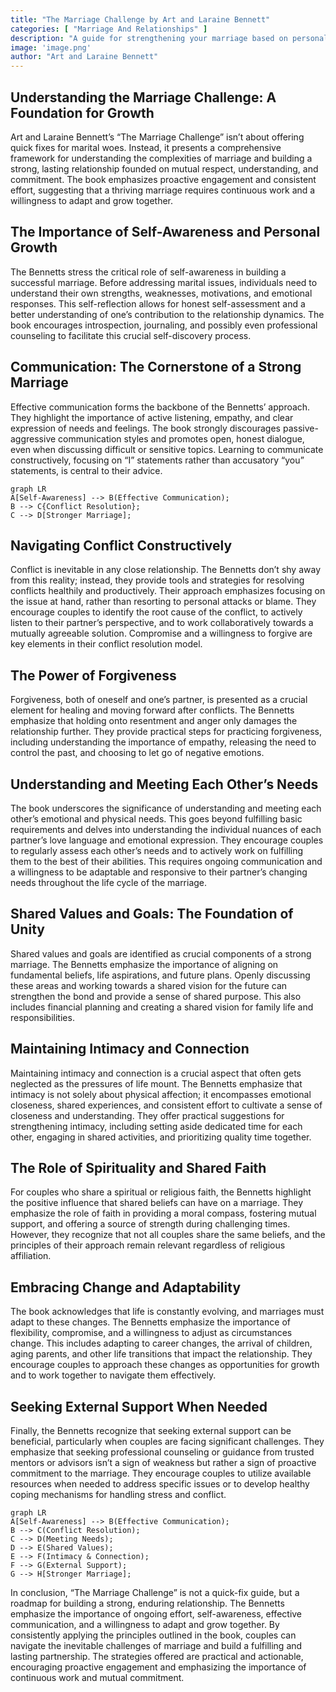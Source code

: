 ```yaml
---
title: "The Marriage Challenge by Art and Laraine Bennett"
categories: [ "Marriage And Relationships" ]
description: "A guide for strengthening your marriage based on personality types"
image: 'image.png'
author: "Art and Laraine Bennett"
---
```

## Understanding the Marriage Challenge: A Foundation for Growth

Art and Laraine Bennett's "The Marriage Challenge" isn't about offering quick fixes for marital woes. Instead, it presents a comprehensive framework for understanding the complexities of marriage and building a strong, lasting relationship founded on mutual respect, understanding, and commitment.  The book emphasizes proactive engagement and consistent effort, suggesting that a thriving marriage requires continuous work and a willingness to adapt and grow together.

## The Importance of Self-Awareness and Personal Growth

The Bennetts stress the critical role of self-awareness in building a successful marriage.  Before addressing marital issues, individuals need to understand their own strengths, weaknesses, motivations, and emotional responses.  This self-reflection allows for honest self-assessment and a better understanding of one's contribution to the relationship dynamics.  The book encourages introspection, journaling, and possibly even professional counseling to facilitate this crucial self-discovery process.

## Communication: The Cornerstone of a Strong Marriage

Effective communication forms the backbone of the Bennetts' approach. They highlight the importance of active listening, empathy, and clear expression of needs and feelings.  The book strongly discourages passive-aggressive communication styles and promotes open, honest dialogue, even when discussing difficult or sensitive topics.  Learning to communicate constructively, focusing on "I" statements rather than accusatory "you" statements, is central to their advice.

```mermaid
graph LR
A[Self-Awareness] --> B(Effective Communication);
B --> C{Conflict Resolution};
C --> D[Stronger Marriage];
```

## Navigating Conflict Constructively

Conflict is inevitable in any close relationship. The Bennetts don't shy away from this reality; instead, they provide tools and strategies for resolving conflicts healthily and productively.  Their approach emphasizes focusing on the issue at hand, rather than resorting to personal attacks or blame.  They encourage couples to identify the root cause of the conflict, to actively listen to their partner's perspective, and to work collaboratively towards a mutually agreeable solution.  Compromise and a willingness to forgive are key elements in their conflict resolution model.

## The Power of Forgiveness

Forgiveness, both of oneself and one's partner, is presented as a crucial element for healing and moving forward after conflicts. The Bennetts emphasize that holding onto resentment and anger only damages the relationship further. They provide practical steps for practicing forgiveness, including understanding the importance of empathy, releasing the need to control the past, and choosing to let go of negative emotions.

## Understanding and Meeting Each Other's Needs

The book underscores the significance of understanding and meeting each other's emotional and physical needs.  This goes beyond fulfilling basic requirements and delves into understanding the individual nuances of each partner's love language and emotional expression.  They encourage couples to regularly assess each other's needs and to actively work on fulfilling them to the best of their abilities. This requires ongoing communication and a willingness to be adaptable and responsive to their partner's changing needs throughout the life cycle of the marriage.

## Shared Values and Goals: The Foundation of Unity

Shared values and goals are identified as crucial components of a strong marriage.  The Bennetts emphasize the importance of aligning on fundamental beliefs, life aspirations, and future plans.  Openly discussing these areas and working towards a shared vision for the future can strengthen the bond and provide a sense of shared purpose.  This also includes financial planning and creating a shared vision for family life and responsibilities.


## Maintaining Intimacy and Connection

Maintaining intimacy and connection is a crucial aspect that often gets neglected as the pressures of life mount.  The Bennetts emphasize that intimacy is not solely about physical affection; it encompasses emotional closeness, shared experiences, and consistent effort to cultivate a sense of closeness and understanding.  They offer practical suggestions for strengthening intimacy, including setting aside dedicated time for each other, engaging in shared activities, and prioritizing quality time together.


##  The Role of Spirituality and Shared Faith

For couples who share a spiritual or religious faith, the Bennetts highlight the positive influence that shared beliefs can have on a marriage.  They emphasize the role of faith in providing a moral compass, fostering mutual support, and offering a source of strength during challenging times. However, they recognize that not all couples share the same beliefs, and the principles of their approach remain relevant regardless of religious affiliation.


## Embracing Change and Adaptability

The book acknowledges that life is constantly evolving, and marriages must adapt to these changes.  The Bennetts emphasize the importance of flexibility, compromise, and a willingness to adjust as circumstances change. This includes adapting to career changes, the arrival of children, aging parents, and other life transitions that impact the relationship.  They encourage couples to approach these changes as opportunities for growth and to work together to navigate them effectively.


## Seeking External Support When Needed

Finally, the Bennetts recognize that seeking external support can be beneficial, particularly when couples are facing significant challenges.  They emphasize that seeking professional counseling or guidance from trusted mentors or advisors isn't a sign of weakness but rather a sign of proactive commitment to the marriage.  They encourage couples to utilize available resources when needed to address specific issues or to develop healthy coping mechanisms for handling stress and conflict.

```mermaid
graph LR
A[Self-Awareness] --> B(Effective Communication);
B --> C(Conflict Resolution);
C --> D(Meeting Needs);
D --> E(Shared Values);
E --> F(Intimacy & Connection);
F --> G(External Support);
G --> H[Stronger Marriage];

```

In conclusion, "The Marriage Challenge" is not a quick-fix guide, but a roadmap for building a strong, enduring relationship.  The Bennetts emphasize the importance of ongoing effort, self-awareness, effective communication, and a willingness to adapt and grow together.  By consistently applying the principles outlined in the book, couples can navigate the inevitable challenges of marriage and build a fulfilling and lasting partnership.  The strategies offered are practical and actionable, encouraging proactive engagement and emphasizing the importance of continuous work and mutual commitment.

